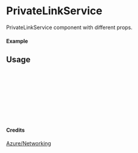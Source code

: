 
<Meta of={PrivateLinkService} title="Azure/Networking/PrivateLinkService" />

# PrivateLinkService

PrivateLinkService component with different props.

#### Example

<Canvas of={PrivateLinkService.Primary} />

## Usage

```ts
import { PrivateLinkService } from "yadl-ui";

const Example = () => {
  return (
      <PrivateLinkService />
  );
};

export default Example;
```

#### Credits
[Azure/Networking](https://learn.microsoft.com/en-us/azure/architecture/icons/)
